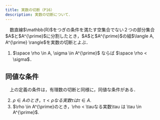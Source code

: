 ```yaml
---
title: 実数の切断（P16）
description: 実数の切断について．
---
```


<Card title="定義（実数の切断）">
　数直線$\mathbb{R}$をつぎの条件を満たす空集合でない２つの部分集合$A$と$A^{\prime}$に分割したとき，$A$と$A^{\prime}$の組$\langle A, A^{\prime} \rangle$を実数の切断とよぶ．

1. $\space \rho \in A, \sigma \in A^{\prime}$ ならば $\space \rho < \sigma$．
</Card>

## 同値な条件
　上の定義の条件は，有理数の切断と同様に，同値な条件がある．

2. $\rho \in A のとき，\tau < \rho なる実数 \tau は\tau \in A$.
2. $\rho \in A^{\prime}のとき，\rho < \tauなる実数\tau は \tau \in A^{\prime}$.
